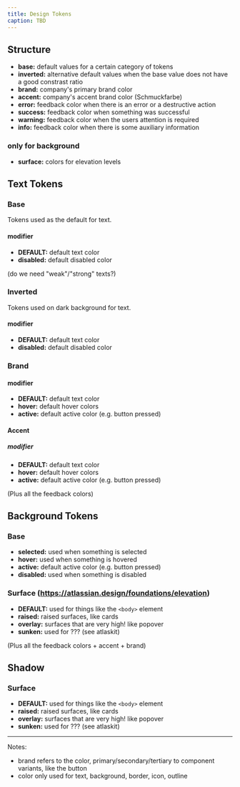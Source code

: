 ```yaml
---
title: Design Tokens
caption: TBD
---
```


## Structure

- **base:** default values for a certain category of tokens
- **inverted:** alternative default values when the base value does not have a good constrast ratio
- **brand:** company's primary brand color
- **accent:** company's accent brand color (Schmuckfarbe)
- **error:** feedback color when there is an error or a destructive action
- **success:** feedback color when something was successful
- **warning:** feedback color when the users attention is required
- **info:** feedback color when there is some auxiliary information

### only for background

- **surface:** colors for elevation levels

## Text Tokens

### Base

Tokens used as the default for text.

#### modifier

- **DEFAULT:** default text color
- **disabled:** default disabled color

(do we need "weak"/"strong" texts?)

### Inverted

Tokens used on dark background for text.

#### modifier

- **DEFAULT:** default text color
- **disabled:** default disabled color

### Brand

#### modifier

- **DEFAULT:** default text color
- **hover:** default hover colors
- **active:** default active color (e.g. button pressed)

#### Accent

##### modifier

- **DEFAULT:** default text color
- **hover:** default hover colors
- **active:** default active color (e.g. button pressed)

(Plus all the feedback colors)

## Background Tokens

### Base

- **selected:** used when something is selected
- **hover:** used when something is hovered
- **active:** default active color (e.g. button pressed)
- **disabled:** used when something is disabled

### Surface (https://atlassian.design/foundations/elevation)

- **DEFAULT:** used for things like the `<body>` element
- **raised:** raised surfaces, like cards
- **overlay:** surfaces that are very high! like popover
- **sunken:** used for ??? (see atlaskit)

(Plus all the feedback colors + accent + brand)

## Shadow

### Surface

- **DEFAULT:** used for things like the `<body>` element
- **raised:** raised surfaces, like cards
- **overlay:** surfaces that are very high! like popover
- **sunken:** used for ??? (see atlaskit)

---

Notes:

- brand refers to the color, primary/secondary/tertiary to component variants, like the button
- color only used for text, background, border, icon, outline
